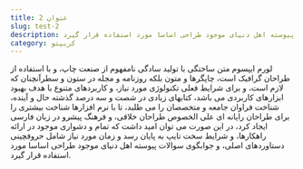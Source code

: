 ```yaml
---
title: عنوان 2
slug: test-2
description: لورم ایپسوم متن ساختگی با تولید سادگی نامفهوم از صنعت چاپ، و با استفاده از طراحان گرافیک است، چاپگرها و متون بلکه روزنامه و مجله در ستون و سطرآنچنان که لازم است، و برای شرایط فعلی تکنولوژی مورد نیاز، و کاربردهای متنوع با هدف بهبود ابزارهای کاربردی می باشد، کتابهای زیادی در شصت و سه درصد گذشته حال و آینده، شناخت فراوان جامعه و متخصصان را می طلبد، تا با نرم افزارها شناخت بیشتری را برای طراحان رایانه ای علی الخصوص طراحان خلاقی، و فرهنگ پیشرو در زبان فارسی ایجاد کرد، در این صورت می توان امید داشت که تمام و دشواری موجود در ارائه راهکارها، و شرایط سخت تایپ به پایان رسد و زمان مورد نیاز شامل حروفچینی دستاوردهای اصلی، و جوابگوی سوالات پیوسته اهل دنیای موجود طراحی اساسا مورد استفاده قرار گیرد. 
category: کریپتو
---
```


لورم ایپسوم متن ساختگی با تولید سادگی نامفهوم از صنعت چاپ، و با استفاده از طراحان گرافیک است، چاپگرها و متون بلکه روزنامه و مجله در ستون و سطرآنچنان که لازم است، و برای شرایط فعلی تکنولوژی مورد نیاز، و کاربردهای متنوع با هدف بهبود ابزارهای کاربردی می باشد، کتابهای زیادی در شصت و سه درصد گذشته حال و آینده، شناخت فراوان جامعه و متخصصان را می طلبد، تا با نرم افزارها شناخت بیشتری را برای طراحان رایانه ای علی الخصوص طراحان خلاقی، و فرهنگ پیشرو در زبان فارسی ایجاد کرد، در این صورت می توان امید داشت که تمام و دشواری موجود در ارائه راهکارها، و شرایط سخت تایپ به پایان رسد و زمان مورد نیاز شامل حروفچینی دستاوردهای اصلی، و جوابگوی سوالات پیوسته اهل دنیای موجود طراحی اساسا مورد استفاده قرار گیرد.